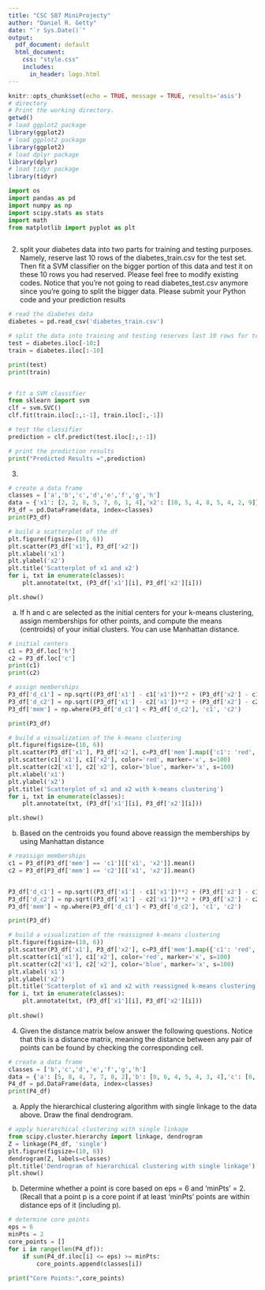 ```yaml
---
title: "CSC 587 MiniProjecty"
author: "Daniel R. Getty"
date: "`r Sys.Date()`"
output:
  pdf_document: default
  html_document: 
    css: "style.css"
    includes:
      in_header: logo.html
---
```


```r
knitr::opts_chunk$set(echo = TRUE, message = TRUE, results='asis')
# directory
# Print the working directory.
getwd()
# load ggplot2 package
library(ggplot2)
# load ggplot2 package
library(ggplot2)
# load dplyr package
library(dplyr)
# load tidyr package
library(tidyr)
```


```python
import os
import pandas as pd
import numpy as np
import scipy.stats as stats
import math
from matplotlib import pyplot as plt
```


```python


```

2. split your diabetes data into two parts for training and testing purposes. Namely, reserve last 10 rows of the diabetes_train.csv for the test set. Then fit a SVM classifier on the bigger portion of this data and test it on these 10 rows you had reserved. Please feel free to modify existing codes. Notice that you’re not going to read diabetes_test.csv anymore since you’re going to split the bigger data. Please submit your Python code and your prediction results

```python
# read the diabetes data
diabetes = pd.read_csv('diabetes_train.csv')

# split the data into training and testing reserves last 10 rows for testing
test = diabetes.iloc[-10:]
train = diabetes.iloc[:-10]

print(test)
print(train)


# fit a SVM classifier
from sklearn import svm
clf = svm.SVC()
clf.fit(train.iloc[:,:-1], train.iloc[:,-1])

# test the classifier
prediction = clf.predict(test.iloc[:,:-1])

# print the prediction results
print("Predicted Results =",prediction)
```

3.   
    
```python
# create a data frame
classes = ['a','b','c','d','e','f','g','h']
data = {'x1': [2, 2, 8, 5, 7, 6, 1, 4],'x2': [10, 5, 4, 8, 5, 4, 2, 9]}
P3_df = pd.DataFrame(data, index=classes)
print(P3_df)

# build a scatterplot of the df
plt.figure(figsize=(10, 6))
plt.scatter(P3_df['x1'], P3_df['x2'])
plt.xlabel('x1')
plt.ylabel('x2')
plt.title('Scatterplot of x1 and x2')
for i, txt in enumerate(classes):
    plt.annotate(txt, (P3_df['x1'][i], P3_df['x2'][i]))

plt.show()
```
(a) If h and c are selected as the initial centers for your k-means clustering, assign memberships for other points, and
compute the means (centroids) of your initial clusters. You can use Manhattan distance.

```python
# initial centers
c1 = P3_df.loc['h']
c2 = P3_df.loc['c']
print(c1)
print(c2)

# assign memberships
P3_df['d_c1'] = np.sqrt((P3_df['x1'] - c1['x1'])**2 + (P3_df['x2'] - c1['x2'])**2)
P3_df['d_c2'] = np.sqrt((P3_df['x1'] - c2['x1'])**2 + (P3_df['x2'] - c2['x2'])**2)
P3_df['mem'] = np.where(P3_df['d_c1'] < P3_df['d_c2'], 'c1', 'c2')

print(P3_df)

# build a visualization of the k-means clustering
plt.figure(figsize=(10, 6))
plt.scatter(P3_df['x1'], P3_df['x2'], c=P3_df['mem'].map({'c1': 'red', 'c2': 'blue'}))
plt.scatter(c1['x1'], c1['x2'], color='red', marker='x', s=100)
plt.scatter(c2['x1'], c2['x2'], color='blue', marker='x', s=100)
plt.xlabel('x1')
plt.ylabel('x2')
plt.title('Scatterplot of x1 and x2 with k-means clustering')
for i, txt in enumerate(classes):
    plt.annotate(txt, (P3_df['x1'][i], P3_df['x2'][i]))

plt.show()

```

(b) Based on the centroids you found above reassign the memberships by using Manhattan distance

```python
# reassign memberships
c1 = P3_df[P3_df['mem'] == 'c1'][['x1', 'x2']].mean()
c2 = P3_df[P3_df['mem'] == 'c2'][['x1', 'x2']].mean()


P3_df['d_c1'] = np.sqrt((P3_df['x1'] - c1['x1'])**2 + (P3_df['x2'] - c1['x2'])**2)
P3_df['d_c2'] = np.sqrt((P3_df['x1'] - c2['x1'])**2 + (P3_df['x2'] - c2['x2'])**2)
P3_df['mem'] = np.where(P3_df['d_c1'] < P3_df['d_c2'], 'c1', 'c2')

print(P3_df)

# build a visualization of the reassigned k-means clustering
plt.figure(figsize=(10, 6))
plt.scatter(P3_df['x1'], P3_df['x2'], c=P3_df['mem'].map({'c1': 'red', 'c2': 'blue'}))
plt.scatter(c1['x1'], c1['x2'], color='red', marker='x', s=100)
plt.scatter(c2['x1'], c2['x2'], color='blue', marker='x', s=100)
plt.xlabel('x1')
plt.ylabel('x2')
plt.title('Scatterplot of x1 and x2 with reassigned k-means clustering')
for i, txt in enumerate(classes):
    plt.annotate(txt, (P3_df['x1'][i], P3_df['x2'][i]))
    
plt.show()
```


4. Given the distance matrix below answer the following questions. Notice that this is a distance matrix, meaning the distance between any pair of points can be found by checking the corresponding cell.

```python
# create a data frame
classes = ['b','c','d','e','f','g','h']
data = {'a': [5, 8, 4, 7, 7, 8, 2],'b': [0, 6, 4, 5, 4, 3, 4],'c': [0, 0, 5, 1, 2, 7, 6],'d': [0, 0, 0, 4, 4, 7, 1],'e': [0,0, 0, 0, 1, 7, 5],'f': [0, 0, 0, 0, 0, 5, 5],'g': [0, 0, 0, 0, 0, 0, 8]}
P4_df = pd.DataFrame(data, index=classes)
print(P4_df)


```

(a) Apply the hierarchical clustering algorithm with single linkage to the data above. Draw the final dendrogram. 

```python
# apply hierarchical clustering with single linkage
from scipy.cluster.hierarchy import linkage, dendrogram
Z = linkage(P4_df, 'single')
plt.figure(figsize=(10, 6))
dendrogram(Z, labels=classes)
plt.title('Dendrogram of hierarchical clustering with single linkage')
plt.show()

```

(b) Determine whether a point is core based on eps = 6 and 'minPts' = 2. (Recall that a point p is a core point if at least 'minPts' points are within distance eps of it (including p).

```python
# determine core points
eps = 6
minPts = 2
core_points = []
for i in range(len(P4_df)):
    if sum(P4_df.iloc[i] <= eps) >= minPts:
        core_points.append(classes[i])
        
print("Core Points:",core_points)


```